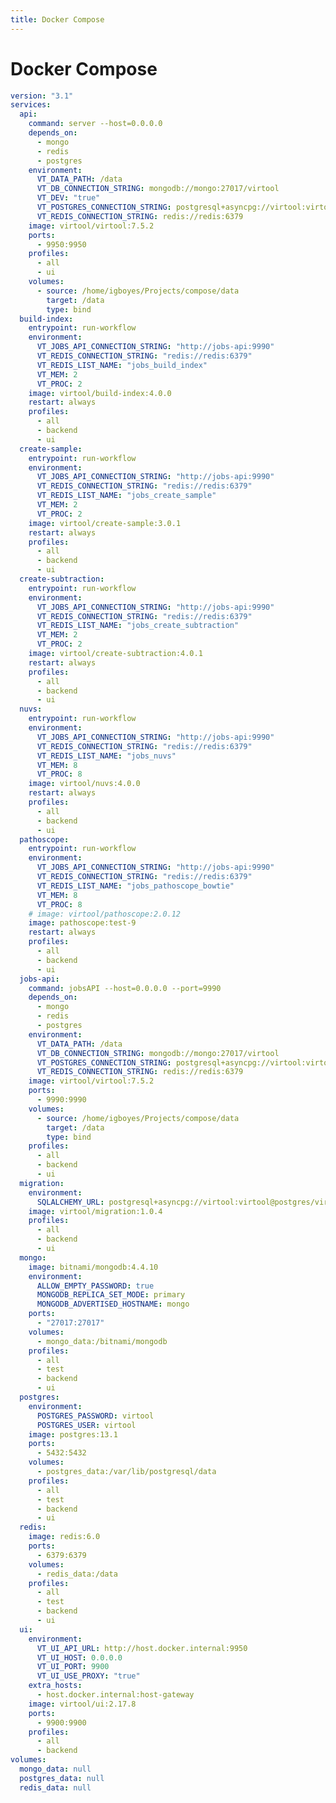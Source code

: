 ```yaml
---
title: Docker Compose
---
```


# Docker Compose

```yaml
version: "3.1"
services:
  api:
    command: server --host=0.0.0.0
    depends_on:
      - mongo
      - redis
      - postgres
    environment:
      VT_DATA_PATH: /data
      VT_DB_CONNECTION_STRING: mongodb://mongo:27017/virtool
      VT_DEV: "true"
      VT_POSTGRES_CONNECTION_STRING: postgresql+asyncpg://virtool:virtool@postgres/virtool
      VT_REDIS_CONNECTION_STRING: redis://redis:6379
    image: virtool/virtool:7.5.2
    ports:
      - 9950:9950
    profiles:
      - all
      - ui
    volumes:
      - source: /home/igboyes/Projects/compose/data
        target: /data
        type: bind
  build-index:
    entrypoint: run-workflow
    environment:
      VT_JOBS_API_CONNECTION_STRING: "http://jobs-api:9990"
      VT_REDIS_CONNECTION_STRING: "redis://redis:6379"
      VT_REDIS_LIST_NAME: "jobs_build_index"
      VT_MEM: 2
      VT_PROC: 2
    image: virtool/build-index:4.0.0
    restart: always
    profiles:
      - all
      - backend
      - ui
  create-sample:
    entrypoint: run-workflow
    environment:
      VT_JOBS_API_CONNECTION_STRING: "http://jobs-api:9990"
      VT_REDIS_CONNECTION_STRING: "redis://redis:6379"
      VT_REDIS_LIST_NAME: "jobs_create_sample"
      VT_MEM: 2
      VT_PROC: 2
    image: virtool/create-sample:3.0.1
    restart: always
    profiles:
      - all
      - backend
      - ui
  create-subtraction:
    entrypoint: run-workflow
    environment:
      VT_JOBS_API_CONNECTION_STRING: "http://jobs-api:9990"
      VT_REDIS_CONNECTION_STRING: "redis://redis:6379"
      VT_REDIS_LIST_NAME: "jobs_create_subtraction"
      VT_MEM: 2
      VT_PROC: 2
    image: virtool/create-subtraction:4.0.1
    restart: always
    profiles:
      - all
      - backend
      - ui
  nuvs:
    entrypoint: run-workflow
    environment:
      VT_JOBS_API_CONNECTION_STRING: "http://jobs-api:9990"
      VT_REDIS_CONNECTION_STRING: "redis://redis:6379"
      VT_REDIS_LIST_NAME: "jobs_nuvs"
      VT_MEM: 8
      VT_PROC: 8
    image: virtool/nuvs:4.0.0
    restart: always
    profiles:
      - all
      - backend
      - ui
  pathoscope:
    entrypoint: run-workflow
    environment:
      VT_JOBS_API_CONNECTION_STRING: "http://jobs-api:9990"
      VT_REDIS_CONNECTION_STRING: "redis://redis:6379"
      VT_REDIS_LIST_NAME: "jobs_pathoscope_bowtie"
      VT_MEM: 8
      VT_PROC: 8
    # image: virtool/pathoscope:2.0.12
    image: pathoscope:test-9
    restart: always
    profiles:
      - all
      - backend
      - ui
  jobs-api:
    command: jobsAPI --host=0.0.0.0 --port=9990
    depends_on:
      - mongo
      - redis
      - postgres
    environment:
      VT_DATA_PATH: /data
      VT_DB_CONNECTION_STRING: mongodb://mongo:27017/virtool
      VT_POSTGRES_CONNECTION_STRING: postgresql+asyncpg://virtool:virtool@postgres/virtool
      VT_REDIS_CONNECTION_STRING: redis://redis:6379
    image: virtool/virtool:7.5.2
    ports:
      - 9990:9990
    volumes:
      - source: /home/igboyes/Projects/compose/data
        target: /data
        type: bind
    profiles:
      - all
      - backend
      - ui
  migration:
    environment:
      SQLALCHEMY_URL: postgresql+asyncpg://virtool:virtool@postgres/virtool
    image: virtool/migration:1.0.4
    profiles:
      - all
      - backend
      - ui
  mongo:
    image: bitnami/mongodb:4.4.10
    environment:
      ALLOW_EMPTY_PASSWORD: true
      MONGODB_REPLICA_SET_MODE: primary
      MONGODB_ADVERTISED_HOSTNAME: mongo
    ports:
      - "27017:27017"
    volumes:
      - mongo_data:/bitnami/mongodb
    profiles:
      - all
      - test
      - backend
      - ui
  postgres:
    environment:
      POSTGRES_PASSWORD: virtool
      POSTGRES_USER: virtool
    image: postgres:13.1
    ports:
      - 5432:5432
    volumes:
      - postgres_data:/var/lib/postgresql/data
    profiles:
      - all
      - test
      - backend
      - ui
  redis:
    image: redis:6.0
    ports:
      - 6379:6379
    volumes:
      - redis_data:/data
    profiles:
      - all
      - test
      - backend
      - ui
  ui:
    environment:
      VT_UI_API_URL: http://host.docker.internal:9950
      VT_UI_HOST: 0.0.0.0
      VT_UI_PORT: 9900
      VT_UI_USE_PROXY: "true"
    extra_hosts:
      - host.docker.internal:host-gateway
    image: virtool/ui:2.17.8
    ports:
      - 9900:9900
    profiles:
      - all
      - backend
volumes:
  mongo_data: null
  postgres_data: null
  redis_data: null
```
